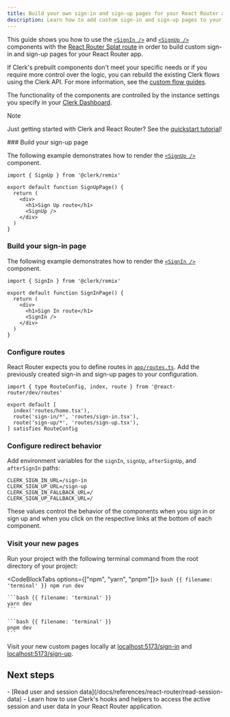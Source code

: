 ```yaml
---
title: Build your own sign-in and sign-up pages for your React Router app with Clerk
description: Learn how to add custom sign-in and sign-up pages to your React Router app with Clerk's prebuilt components.
---
```


This guide shows you how to use the [`<SignIn />`](/docs/components/authentication/sign-in) and [`<SignUp />`](/docs/components/authentication/sign-up) components with the [React Router Splat route](https://reactrouter.com/start/framework/routing#splats) in order to build custom sign-in and sign-up pages for your React Router app.

If Clerk's prebuilt components don't meet your specific needs or if you require more control over the logic, you can rebuild the existing Clerk flows using the Clerk API. For more information, see the [custom flow guides](/docs/custom-flows/overview).

The functionality of the components are controlled by the instance settings you specify in your [Clerk Dashboard](https://dashboard.clerk.com).

> [!NOTE]
> Just getting started with Clerk and React Router? See the [quickstart tutorial](/docs/quickstarts/react-router)!

<Steps>
  ### Build your sign-up page

  The following example demonstrates how to render the [`<SignUp />`](/docs/components/authentication/sign-up) component.

  ```tsx {{ filename: 'app/routes/sign-up.tsx' }}
  import { SignUp } from '@clerk/remix'

  export default function SignUpPage() {
    return (
      <div>
        <h1>Sign Up route</h1>
        <SignUp />
      </div>
    )
  }
  ```

  ### Build your sign-in page

  The following example demonstrates how to render the [`<SignIn />`](/docs/components/authentication/sign-in) component.

  ```tsx {{ filename: 'app/routes/sign-in.tsx' }}
  import { SignIn } from '@clerk/remix'

  export default function SignInPage() {
    return (
      <div>
        <h1>Sign In route</h1>
        <SignIn />
      </div>
    )
  }
  ```

  ### Configure routes

  React Router expects you to define routes in [`app/routes.ts`](https://reactrouter.com/start/framework/routing). Add the previously created sign-in and sign-up pages to your configuration.

  ```tsx {{ filename: 'app/routes.ts', mark: [5, 6] }}
  import { type RouteConfig, index, route } from '@react-router/dev/routes'

  export default [
    index('routes/home.tsx'),
    route('sign-in/*', 'routes/sign-in.tsx'),
    route('sign-up/*', 'routes/sign-up.tsx'),
  ] satisfies RouteConfig
  ```

  ### Configure redirect behavior

  Add environment variables for the `signIn`, `signUp`, `afterSignUp`, and `afterSignIn` paths:

  ```env {{ filename: '.env' }}
  CLERK_SIGN_IN_URL=/sign-in
  CLERK_SIGN_UP_URL=/sign-up
  CLERK_SIGN_IN_FALLBACK_URL=/
  CLERK_SIGN_UP_FALLBACK_URL=/
  ```

  These values control the behavior of the components when you sign in or sign up and when you click on the respective links at the bottom of each component.

  ### Visit your new pages

  Run your project with the following terminal command from the root directory of your project:

  <CodeBlockTabs options={["npm", "yarn", "pnpm"]}>
    ```bash {{ filename: 'terminal' }}
    npm run dev
    ```

    ```bash {{ filename: 'terminal' }}
    yarn dev
    ```

    ```bash {{ filename: 'terminal' }}
    pnpm dev
    ```
  </CodeBlockTabs>

  Visit your new custom pages locally at [localhost:5173/sign-in](http://localhost:5173/sign-in) and [localhost:5173/sign-up](http://localhost:5173/sign-up).
</Steps>

## Next steps

<Cards>
  - [Read user and session data](/docs/references/react-router/read-session-data)
  - Learn how to use Clerk's hooks and helpers to access the active session and user data in your React Router application.
</Cards>
